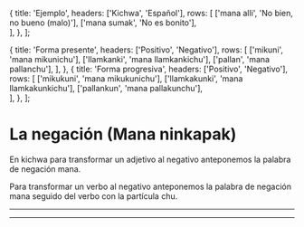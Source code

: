 
  {
    title: 'Ejemplo',
    headers: ['Kichwa', 'Español'],
    rows: [
      ['mana alli', 'No bien, no bueno (malo)'], 
      ['mana sumak', 'No es bonito'],          
    ],
  },
];

  {
    title: 'Forma presente',
    headers: ['Positivo', 'Negativo'],
    rows: [
      ['mikuni', 'mana mikunichu'], 
      ['llamkanki', 'mana llamkankichu'],
      ['pallan', 'mana pallanchu'], 
    ],
  },
  {
    title: 'Forma progresiva',
    headers: ['Positivo', 'Negativo'],
    rows: [
      ['mikukuni', 'mana mikukunichu'],
      ['llamkakunki', 'mana llamkakunkichu'], 
      ['pallankun', 'mana pallakunchu'],           
    ],
  },
];

# La negación (Mana ninkapak)
En kichwa para transformar un adjetivo al negativo anteponemos la palabra de negación mana.

<TablesWithTabs tables={tablesData} />

Para transformar un verbo al negativo anteponemos la palabra de negación mana seguido del verbo con la partícula chu.

<TablesWithTabs tables={tablesData2} />  
<hr />
<ComicSpeechBubble text="!Excelente trabajo! Esto concluye la lección de la negación." character = "humuFeliz"/>
<hr />
<Quiz lecture="grammar-6" />